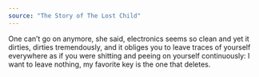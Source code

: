 ```yaml
---
source: "The Story of The Lost Child"
---
```


One can’t go on anymore, she said, electronics seems so clean and yet it dirties, dirties tremendously, and it obliges you to leave traces of yourself everywhere as if you were shitting and peeing on yourself continuously: I want to leave nothing, my favorite key is the one that deletes.


